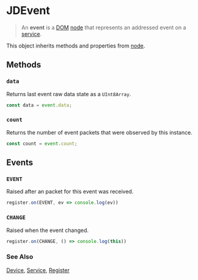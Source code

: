 
# JDEvent

> An **event** is a [DOM](/clients/web/jdom) [node](/clients/web/jdom/node) that represents an addressed event
on a [service](/clients/web/jdom/service). 

<DeviceList />

This object inherits methods and properties from [node](/clients/web/jdom/node).

## Methods

### ``data``

Returns last event raw data state as a ``UInt8Array``.

```typescript
const data = event.data;
```

### ``count``

Returns the number of event packets that were observed by this instance.

```typescript
const count = event.count;
```

## Events

### ``EVENT``

Raised after an packet for this event was received.

```typescript
register.on(EVENT, ev => console.log(ev))
```

### ``CHANGE``

Raised when the event changed.

```typescript
register.on(CHANGE, () => console.log(this))
```

### See Also

[Device](/clients/web/jdom/device), [Service](/clients/web/jdom/service), [Register](/clients/web/jdom/register)